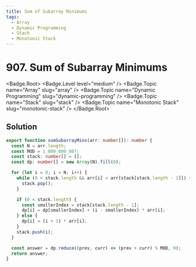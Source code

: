 ```yaml
---
title: Sum of Subarray Minimums
tags:
  - Array
  - Dynamic Programming
  - Stack
  - Monotonic Stack
---
```


# 907. Sum of Subarray Minimums

<Badge.Root>
  <Badge.Level level="medium" />
  <Badge.Topic name="Array" slug="array" />
  <Badge.Topic name="Dynamic Programming" slug="dynamic-programming" />
  <Badge.Topic name="Stack" slug="stack" />
  <Badge.Topic name="Monotonic Stack" slug="monotonic-stack" />
</Badge.Root>

## Solution

```typescript filename="solution.ts" copy
export function sumSubarrayMins(arr: number[]): number {
  const N = arr.length;
  const MOD = 1_000_000_007;
  const stack: number[] = [];
  const dp: number[] = new Array(N).fill(0);

  for (let i = 0; i < N; i++) {
    while (0 < stack.length && arr[i] < arr[stack[stack.length - 1]]) {
      stack.pop();
    }

    if (0 < stack.length) {
      const smallerIndex = stack[stack.length - 1];
      dp[i] = dp[smallerIndex] + (i - smallerIndex) * arr[i];
    } else {
      dp[i] = (i + 1) * arr[i];
    }
    stack.push(i);
  }

  const answer = dp.reduce((prev, curr) => (prev + curr) % MOD, 0);
  return answer;
}
```

<ProblemLink
  codingSite="leetcode"
  href="https://leetcode.com/problems/sum-of-subarray-minimums/"
  title="Sum of Subarray Minimums"
/>

